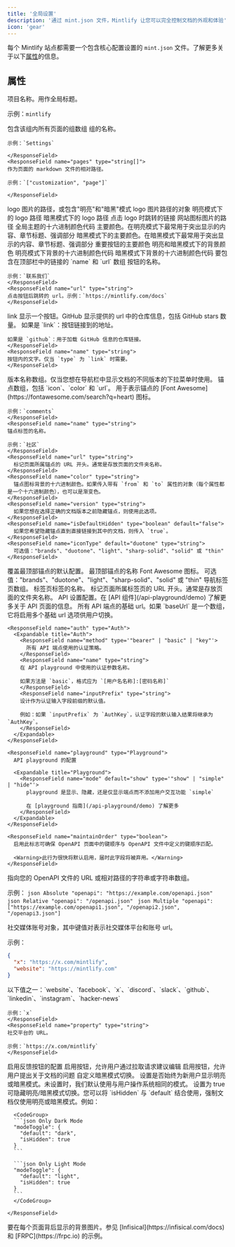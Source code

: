 ```yaml
---
title: '全局设置'
description: '通过 mint.json 文件，Mintlify 让您可以完全控制文档的外观和体验'
icon: 'gear'
---
```


每个 Mintlify 站点都需要一个包含核心配置设置的 `mint.json` 文件。了解更多关于以下[属性](#properties)的信息。

## 属性

<ResponseField name="name" type="string" required>
项目名称。用作全局标题。

示例：`mintlify`

</ResponseField>

<ResponseField name="navigation" type="Navigation[]" required>
  包含该组内所有页面的组数组
  <Expandable title="Navigation">
    <ResponseField name="group" type="string">
    组的名称。

    示例：`Settings`

    </ResponseField>
    <ResponseField name="pages" type="string[]">
    作为页面的 markdown 文件的相对路径。

    示例：`["customization", "page"]`

    </ResponseField>

  </Expandable>
</ResponseField>

<ResponseField name="logo" type="string or object">
  logo 图片的路径，或包含"明亮"和"暗黑"模式 logo 图片路径的对象
  <Expandable title="Logo">
    <ResponseField name="light" type="string">
      明亮模式下的 logo 路径
    </ResponseField>
    <ResponseField name="dark" type="string">
      暗黑模式下的 logo 路径
    </ResponseField>
    <ResponseField name="href" type="string" default="/">
      点击 logo 时跳转的链接
    </ResponseField>
  </Expandable>
</ResponseField>

<ResponseField name="favicon" type="string">
  网站图标图片的路径
</ResponseField>

<ResponseField name="colors" type="Colors">
  全局主题的十六进制颜色代码
  <Expandable title="Colors">
    <ResponseField name="primary" type="string" required>
      主要颜色。在明亮模式下最常用于突出显示的内容、章节标题、强调部分
    </ResponseField>
    <ResponseField name="light" type="string">
      暗黑模式下的主要颜色。在暗黑模式下最常用于突出显示的内容、章节标题、强调部分
    </ResponseField>
    <ResponseField name="dark" type="string">
      重要按钮的主要颜色
    </ResponseField>
    <ResponseField name="background" type="object">
      明亮和暗黑模式下的背景颜色
      <Expandable title="Object">
        <ResponseField name="light" type="string" required>
          明亮模式下背景的十六进制颜色代码
        </ResponseField>
        <ResponseField name="dark" type="string" required>
          暗黑模式下背景的十六进制颜色代码
        </ResponseField>
      </Expandable>
    </ResponseField>
  </Expandable>
</ResponseField>

<ResponseField name="topbarLinks" type="TopbarLink[]">
  要包含在顶部栏中的链接的 `name` 和 `url` 数组
  <Expandable title="TopbarLink">
    <ResponseField name="name" type="string">
    按钮的名称。

    示例：`联系我们`
    </ResponseField>
    <ResponseField name="url" type="string">
    点击按钮后跳转的 url。示例：`https://mintlify.com/docs`
    </ResponseField>

  </Expandable>
</ResponseField>

<ResponseField name="topbarCtaButton" type="Call to Action">
  <Expandable title="Topbar Call to Action">
    <ResponseField name="type" type={'"link" or "github"'} default="link">
    link 显示一个按钮。GitHub 显示提供的 url 中的仓库信息，包括 GitHub stars 数量。
    </ResponseField>
    <ResponseField name="url" type="string">
    如果是 `link`：按钮链接到的地址。
    
    如果是 `github`：用于加载 GitHub 信息的仓库链接。
    </ResponseField>
    <ResponseField name="name" type="string">
    按钮内的文字。仅当 `type` 为 `link` 时需要。
    </ResponseField>

  </Expandable>
</ResponseField>

<ResponseField name="versions" type="string[]">
  版本名称数组。仅当您想在导航栏中显示文档的不同版本的下拉菜单时使用。
</ResponseField>

<ResponseField name="anchors" type="Anchor[]">
  锚点数组，包括 `icon`、`color` 和 `url`。
  <Expandable title="Anchor">
    <ResponseField name="icon" type="string">
    用于表示锚点的 [Font Awesome](https://fontawesome.com/search?q=heart) 图标。

    示例：`comments`
    </ResponseField>
    <ResponseField name="name" type="string">
    锚点标签的名称。

    示例：`社区`
    </ResponseField>
    <ResponseField name="url" type="string">
      标记页面所属锚点的 URL 开头。通常是存放页面的文件夹名称。
    </ResponseField>
    <ResponseField name="color" type="string">
      锚点图标背景的十六进制颜色。如果传入带有 `from` 和 `to` 属性的对象（每个属性都是一个十六进制颜色），也可以是渐变色。
    </ResponseField>
    <ResponseField name="version" type="string">
      如果您想在选择正确的文档版本之前隐藏锚点，则使用此选项。
    </ResponseField>
    <ResponseField name="isDefaultHidden" type="boolean" default="false">
      如果您希望隐藏锚点直到直接链接到其中的文档，则传入 `true`。
    </ResponseField>
    <ResponseField name="iconType" default="duotone" type="string">
      可选值："brands"、"duotone"、"light"、"sharp-solid"、"solid" 或 "thin"
    </ResponseField>

  </Expandable>
</ResponseField>

<ResponseField name="topAnchor" type="Object">
  覆盖最顶部锚点的默认配置。
  <Expandable title="Object">
    <ResponseField name="name" default="Documentation" type="string">
      最顶部锚点的名称
    </ResponseField>
    <ResponseField name="icon" default="book-open" type="string">
      Font Awesome 图标。
    </ResponseField>
    <ResponseField name="iconType" default="duotone" type="string">
      可选值："brands"、"duotone"、"light"、"sharp-solid"、"solid" 或 "thin"
    </ResponseField>
  </Expandable>
</ResponseField>

<ResponseField name="tabs" type="Tabs[]">
  导航标签页数组。
  <Expandable title="Tabs">
    <ResponseField name="name" type="string">
      标签页标签的名称。
    </ResponseField>
    <ResponseField name="url" type="string">
      标记页面所属标签页的 URL 开头。通常是存放页面的文件夹名称。
    </ResponseField>
  </Expandable>
</ResponseField>

<ResponseField name="api" type="API">
  API 设置配置。在 [API 组件](/api-playground/demo) 了解更多关于 API 页面的信息。
  <Expandable title="API">
    <ResponseField name="baseUrl" type="string">
      所有 API 端点的基础 url。如果 `baseUrl` 是一个数组，它将启用多个基础 url 选项供用户切换。
    </ResponseField>

    <ResponseField name="auth" type="Auth">
      <Expandable title="Auth">
        <ResponseField name="method" type='"bearer" | "basic" | "key"'>
          所有 API 端点使用的认证策略。
        </ResponseField>
        <ResponseField name="name" type="string">
        在 API playground 中使用的认证参数名称。

        如果方法是 `basic`，格式应为 `[用户名名称]:[密码名称]`
        </ResponseField>
        <ResponseField name="inputPrefix" type="string">
        设计作为认证输入字段前缀的默认值。

        例如：如果 `inputPrefix` 为 `AuthKey`，认证字段的默认输入结果将继承为 `AuthKey`。
        </ResponseField>
      </Expandable>
    </ResponseField>

    <ResponseField name="playground" type="Playground">
      API playground 的配置

      <Expandable title="Playground">
        <ResponseField name="mode" default="show" type='"show" | "simple" | "hide"'>
          playground 是显示、隐藏，还是仅显示端点而不添加用户交互功能 `simple`

          在 [playground 指南](/api-playground/demo) 了解更多
        </ResponseField>
      </Expandable>
    </ResponseField>

    <ResponseField name="maintainOrder" type="boolean">
      启用此标志可确保 OpenAPI 页面中的键顺序与 OpenAPI 文件中定义的键顺序匹配。

      <Warning>此行为很快将默认启用，届时此字段将被弃用。</Warning>
    </ResponseField>

  </Expandable>
</ResponseField>

<ResponseField name="openapi" type="string | string[]">
  指向您的 OpenAPI 文件的 URL 或相对路径的字符串或字符串数组。
  
  示例：
  <CodeGroup>
    ```json Absolute
    "openapi": "https://example.com/openapi.json"
    ```
    ```json Relative
    "openapi": "/openapi.json"
    ```
    ```json Multiple
    "openapi": ["https://example.com/openapi1.json", "/openapi2.json", "/openapi3.json"]
    ```
  </CodeGroup>

</ResponseField>

<ResponseField name="footerSocials" type="FooterSocials">
  社交媒体账号对象，其中键值对表示社交媒体平台和账号 url。
  
  示例：
  ```json
  {
    "x": "https://x.com/mintlify",
    "website": "https://mintlify.com"
  }
  ```
  <Expandable title="FooterSocials">
    <ResponseField name="[key]" type="string">
    以下值之一：`website`、`facebook`、`x`、`discord`、`slack`、`github`、`linkedin`、`instagram`、`hacker-news`
    
    示例：`x`
    </ResponseField>
    <ResponseField name="property" type="string">
    社交平台的 URL。
    
    示例：`https://x.com/mintlify`
    </ResponseField>
  </Expandable>
</ResponseField>

<ResponseField name="feedback" type="Feedback">
  启用反馈按钮的配置

  <Expandable title="Feedback">
    <ResponseField name="suggestEdit" type="boolean" default="false">
    启用按钮，允许用户通过拉取请求建议编辑
    </ResponseField>
    <ResponseField name="raiseIssue" type="boolean" default="false">
    启用按钮，允许用户提出关于文档的问题
    </ResponseField>
  </Expandable>
</ResponseField>

<ResponseField name="modeToggle" type="ModeToggle">
  自定义暗黑模式切换。
  <Expandable title="ModeToggle">
    <ResponseField name="default" type={'"light" or "dark"'}>
      设置是否始终为新用户显示明亮或暗黑模式。未设置时，我们默认使用与用户操作系统相同的模式。
    </ResponseField>
    <ResponseField name="isHidden" type="boolean" default="false">
      设置为 true 可隐藏明亮/暗黑模式切换。您可以将 `isHidden` 与 `default` 结合使用，强制文档仅使用明亮或暗黑模式。例如：
      
      <CodeGroup>
      ```json Only Dark Mode
      "modeToggle": {
        "default": "dark",
        "isHidden": true
      }
      ```

      ```json Only Light Mode
      "modeToggle": {
        "default": "light",
        "isHidden": true
      }
      ```
      </CodeGroup>

    </ResponseField>

  </Expandable>
</ResponseField>

<ResponseField name="backgroundImage" type="string">
  要在每个页面背后显示的背景图片。参见 [Infisical](https://infisical.com/docs) 和 [FRPC](https://frpc.io) 的示例。
</ResponseField>